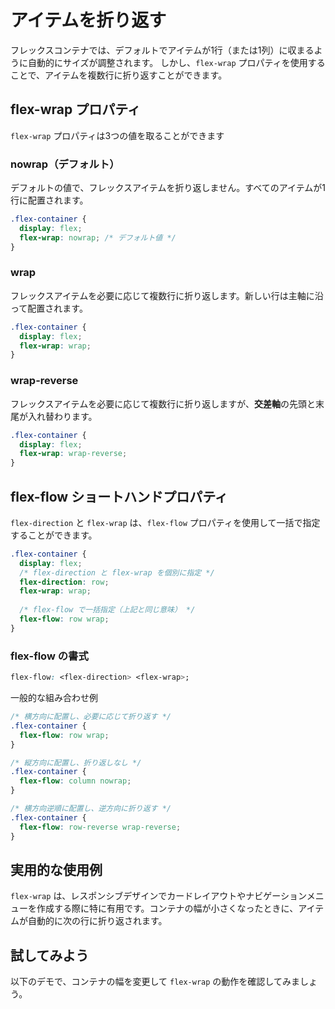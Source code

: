 
# アイテムを折り返す

フレックスコンテナでは、デフォルトでアイテムが1行（または1列）に収まるように自動的にサイズが調整されます。
しかし、`flex-wrap` プロパティを使用することで、アイテムを複数行に折り返すことができます。

## flex-wrap プロパティ

`flex-wrap` プロパティは3つの値を取ることができます

### nowrap（デフォルト）

デフォルトの値で、フレックスアイテムを折り返しません。すべてのアイテムが1行に配置されます。

```css title="CSS"
.flex-container {
  display: flex;
  flex-wrap: nowrap; /* デフォルト値 */
}
```

<FlexWrapDemo wrapValue="nowrap" interactive={false} />

### wrap

フレックスアイテムを必要に応じて複数行に折り返します。新しい行は主軸に沿って配置されます。

```css title="CSS"
.flex-container {
  display: flex;
  flex-wrap: wrap;
}
```

<FlexWrapDemo wrapValue="wrap" interactive={false} />

### wrap-reverse

フレックスアイテムを必要に応じて複数行に折り返しますが、**交差軸**の先頭と末尾が入れ替わります。

```css title="CSS"
.flex-container {
  display: flex;
  flex-wrap: wrap-reverse;
}
```

<FlexWrapDemo wrapValue="wrap-reverse" interactive={false} />

## flex-flow ショートハンドプロパティ

`flex-direction` と `flex-wrap` は、`flex-flow` プロパティを使用して一括で指定することができます。

```css title="CSS"
.flex-container {
  display: flex;
  /* flex-direction と flex-wrap を個別に指定 */
  flex-direction: row;
  flex-wrap: wrap;
  
  /* flex-flow で一括指定（上記と同じ意味） */
  flex-flow: row wrap;
}
```

### flex-flow の書式

```css
flex-flow: <flex-direction> <flex-wrap>;
```

一般的な組み合わせ例

```css title="CSS"
/* 横方向に配置し、必要に応じて折り返す */
.flex-container {
  flex-flow: row wrap;
}

/* 縦方向に配置し、折り返しなし */
.flex-container {
  flex-flow: column nowrap;
}

/* 横方向逆順に配置し、逆方向に折り返す */
.flex-container {
  flex-flow: row-reverse wrap-reverse;
}
```

## 実用的な使用例

`flex-wrap` は、レスポンシブデザインでカードレイアウトやナビゲーションメニューを作成する際に特に有用です。コンテナの幅が小さくなったときに、アイテムが自動的に次の行に折り返されます。

## 試してみよう

以下のデモで、コンテナの幅を変更して `flex-wrap` の動作を確認してみましょう。

<FlexWrapDemo />